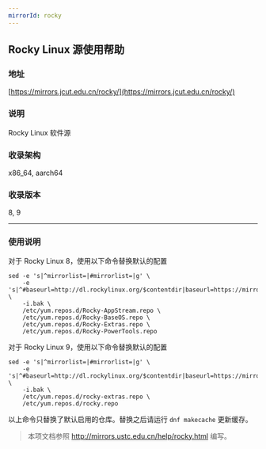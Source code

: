 ```yaml
---
mirrorId: rocky
---
```


## Rocky Linux 源使用帮助

### 地址

[https://mirrors.jcut.edu.cn/rocky/](https://mirrors.jcut.edu.cn/rocky/)

### 说明

Rocky Linux 软件源

### 收录架构

x86_64, aarch64

### 收录版本

8, 9

---

### 使用说明

对于 Rocky Linux 8，使用以下命令替换默认的配置

```shell
sed -e 's|^mirrorlist=|#mirrorlist=|g' \
    -e 's|^#baseurl=http://dl.rockylinux.org/$contentdir|baseurl=https://mirrors.jcut.edu.cn/rocky|g' \
    -i.bak \
    /etc/yum.repos.d/Rocky-AppStream.repo \
    /etc/yum.repos.d/Rocky-BaseOS.repo \
    /etc/yum.repos.d/Rocky-Extras.repo \
    /etc/yum.repos.d/Rocky-PowerTools.repo
```

对于 Rocky Linux 9，使用以下命令替换默认的配置

```shell
sed -e 's|^mirrorlist=|#mirrorlist=|g' \
    -e 's|^#baseurl=http://dl.rockylinux.org/$contentdir|baseurl=https://mirrors.jcut.edu.cn/rocky|g' \
    -i.bak \
    /etc/yum.repos.d/rocky-extras.repo \
    /etc/yum.repos.d/rocky.repo
```

以上命令只替换了默认启用的仓库。替换之后请运行 `dnf makecache` 更新缓存。

> 本项文档参照 http://mirrors.ustc.edu.cn/help/rocky.html 编写。